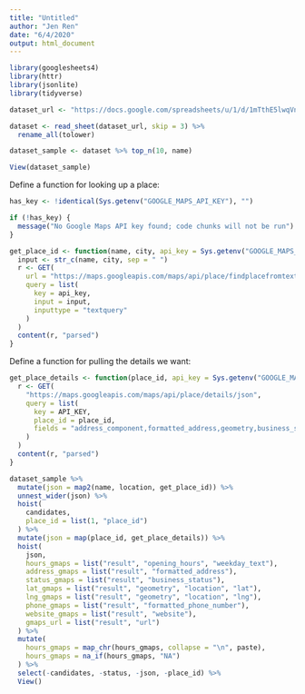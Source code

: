 ```yaml
---
title: "Untitled"
author: "Jen Ren"
date: "6/4/2020"
output: html_document
---
```


```r
library(googlesheets4)
library(httr)
library(jsonlite)
library(tidyverse)
```

```r
dataset_url <- "https://docs.google.com/spreadsheets/u/1/d/1mTthE5lwqVnTCIm3iQtQXLyxwK-pc17cuCp--BhAYX8/htmlview?fbclid=IwAR0Ue3318iT4__1oVicUWBNef9gNiw7JDzJRq7M1GNnh_h5i2GQ9kYl_n1U#"
```

```r
dataset <- read_sheet(dataset_url, skip = 3) %>% 
  rename_all(tolower)

dataset_sample <- dataset %>% top_n(10, name)

View(dataset_sample)
```

Define a function for looking up a place:

```r
has_key <- !identical(Sys.getenv("GOOGLE_MAPS_API_KEY"), "")

if (!has_key) {
  message("No Google Maps API key found; code chunks will not be run")
}

get_place_id <- function(name, city, api_key = Sys.getenv("GOOGLE_MAPS_API_KEY")) {
  input <- str_c(name, city, sep = " ")
  r <- GET(
    url = "https://maps.googleapis.com/maps/api/place/findplacefromtext/json",
    query = list(
      key = api_key,
      input = input,
      inputtype = "textquery"
    )
  )
  content(r, "parsed")
}
```

Define a function for pulling the details we want:

```r
get_place_details <- function(place_id, api_key = Sys.getenv("GOOGLE_MAPS_API_KEY")) {
  r <- GET(
    "https://maps.googleapis.com/maps/api/place/details/json",
    query = list(
      key = API_KEY,
      place_id = place_id,
      fields = "address_component,formatted_address,geometry,business_status,url,formatted_phone_number,opening_hours,website"
    )
  )
  content(r, "parsed")
}
```


```r
dataset_sample %>% 
  mutate(json = map2(name, location, get_place_id)) %>% 
  unnest_wider(json) %>% 
  hoist(
    candidates, 
    place_id = list(1, "place_id")
  ) %>% 
  mutate(json = map(place_id, get_place_details)) %>% 
  hoist(
    json,
    hours_gmaps = list("result", "opening_hours", "weekday_text"),
    address_gmaps = list("result", "formatted_address"),
    status_gmaps = list("result", "business_status"),
    lat_gmaps = list("result", "geometry", "location", "lat"),
    lng_gmaps = list("result", "geometry", "location", "lng"),
    phone_gmaps = list("result", "formatted_phone_number"),
    website_gmaps = list("result", "website"),
    gmaps_url = list("result", "url")
  ) %>% 
  mutate(
    hours_gmaps = map_chr(hours_gmaps, collapse = "\n", paste),
    hours_gmaps = na_if(hours_gmaps, "NA")
  ) %>% 
  select(-candidates, -status, -json, -place_id) %>% 
  View()
```


